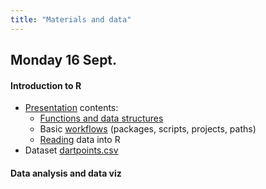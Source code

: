```yaml
---
title: "Materials and data"
---
```


## Monday 16 Sept.

#### Introduction to R

- [Presentation](/intro2r/index.qmd) contents:
    - [Functions and data structures](/intro2r/index.qmd#/functions-and-syntax)
    - Basic [workflows](/intro2r/index.qmd#/workflow-1) (packages, scripts, projects, paths)
    - [Reading](/intro2r/index.qmd#/loading-data) data into R
- Dataset [dartpoints.csv](/data/dartpoints.csv)

#### Data analysis and data viz


<!-- ## Tuesday 17 Sept.

#### Linked Open Data & ARIADNE

- [Presentation](/ariadne/index.qmd) contents: 
    - [ARIADNE Portal](/ariadne/index.qmd#/ariadne)
    - [Linked Open Data (LOD)](/ariadne/index.qmd#/linked-open-data)
    - [AO-Cat ontology](ariadne/index.qmd#/ao-cat-ontology)

#### SPARQL 

- [Presentation](/sparql/index.qmd) contents:
    - [Intro](/sparql/index.qmd#/introduction-to-sparql) to `SPARQL`
    - Examples of `SPARQL` queries on [DBpedia](/sparql/index.qmd#/dbpedia-virtuoso-query-service), [Wikidata](/sparql/index.qmd#/wikidata-query-service) and [ARIADNE GraphDB](/sparql/index.qmd#/ariadne-knowledge-base)
    - `SPARQL` [queries from `R`](/sparql/index.qmd#/sparql-queries-in-r) using [`glitter`](/sparql/index.qmd#/glitter-1) package
- [`R` script `wikidata.r`](/sparql/wikidata.r) with Wikidata exercise
- [`R` script `ariadne.r`](/sparql/ariadne.r) with ARIADNE exercise

#### Useful links 

- Intorduction to LOD on Programming Historian
- Article introucing LOD by Sophie Schmid et al.  -->


<!-- ## Wednesday 18 Sept.


## Thursday 19 Sept.


## Friday 20 Sept. -->
